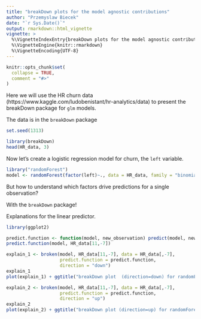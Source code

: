 ```yaml
---
title: "breakDown plots for the model agnostic contributions"
author: "Przemyslaw Biecek"
date: "`r Sys.Date()`"
output: rmarkdown::html_vignette
vignette: >
  %\VignetteIndexEntry{breakDown plots for the model agnostic contributions}
  %\VignetteEngine{knitr::rmarkdown}
  %\VignetteEncoding{UTF-8}
---
```


```r
knitr::opts_chunk$set(
  collapse = TRUE,
  comment = "#>"
)
```

Here we will use the HR churn data  (https://www.kaggle.com/ludobenistant/hr-analytics/data) to present the breakDown package for `glm` models.

The data is in the `breakDown` package

```r
set.seed(1313)

library(breakDown)
head(HR_data, 3)
```

Now let's create a logistic regression model for churn, the `left` variable.

```r
library("randomForest")
model <- randomForest(factor(left)~., data = HR_data, family = "binomial", maxnodes = 5)
```

But how to understand which factors drive predictions for a single observation? 

With the `breakDown` package!

Explanations for the linear predictor.

```r
library(ggplot2)

predict.function <- function(model, new_observation) predict(model, new_observation, type="prob")[,2]
predict.function(model, HR_data[11,-7])

explain_1 <- broken(model, HR_data[11,-7], data = HR_data[,-7],
                    predict.function = predict.function, 
                    direction = "down")
explain_1
plot(explain_1) + ggtitle("breakDown plot  (direction=down) for randomForest model")

explain_2 <- broken(model, HR_data[11,-7], data = HR_data[,-7],
                    predict.function = predict.function, 
                    direction = "up")
explain_2
plot(explain_2) + ggtitle("breakDown plot (direction=up) for randomForest model")

```


